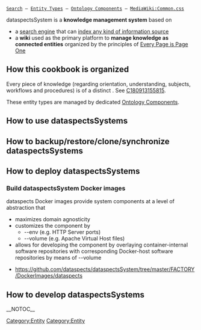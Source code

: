  [http://localmediawiki:3000 Search] &mdash; [[Entity Types]] &mdash; [[Ontology Components]] &mdash; [[MediaWiki:Common.css]]

dataspectsSystem is a '''knowledge management system''' based on
* a [http://localhost:20107/search search engine] that can [https://dataspects.com/dataspects-search index any kind of information source]
* a '''wiki''' used as the primary platform to '''manage knowledge as connected entities''' organized by the principles of [https://everypageispageone.com/the-book/ Every Page is Page One]

== How this cookbook is organized ==

Every piece of knowledge (regarding orientation, understanding, subjects, workflows and procedures) is of a distinct {{DomainTerm|Entity Types|dataspects}}. See [[C180913155815]].

{{EntitiesByEntityType}}

These entity types are managed by dedicated [[Ontology Components]].

== How to use dataspectsSystems ==

== How to backup/restore/clone/synchronize dataspectsSystems ==

== How to deploy dataspectsSystems ==

=== Build dataspectsSystem Docker images ===

dataspects Docker images provide system components at a level of abstraction that

* maximizes domain agnosticity
* customizes the component by
** --env (e.g. HTTP Server ports)
** --volume (e.g. Apache Virtual Host files)
* allows for developing the component by overlaying container-internal software repositories with corresponding Docker-host software repositories by means of --volume

* https://github.com/dataspects/dataspectsSystem/tree/master/FACTORY/DockerImages/dataspects

== How to develop dataspectsSystems ==

[[Category:Entity]]

__NOTOC__
[[Category:Entity]]
